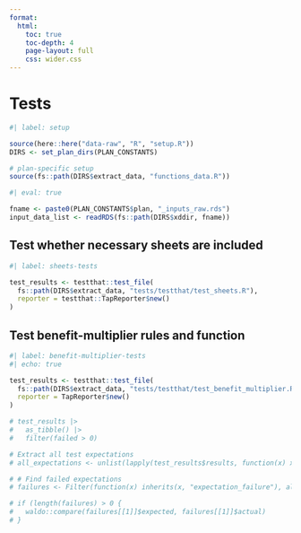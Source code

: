 ```yaml
---
format:
  html:
    toc: true
    toc-depth: 4
    page-layout: full
    css: wider.css
---    
```


# Tests


```r
#| label: setup

source(here::here("data-raw", "R", "setup.R"))
DIRS <- set_plan_dirs(PLAN_CONSTANTS)

# plan-specific setup
source(fs::path(DIRS$extract_data, "functions_data.R"))

```


```r
#| eval: true

fname <- paste0(PLAN_CONSTANTS$plan, "_inputs_raw.rds")
input_data_list <- readRDS(fs::path(DIRS$xddir, fname))

```


## Test whether necessary sheets are included

```r
#| label: sheets-tests

test_results <- testthat::test_file(
  fs::path(DIRS$extract_data, "tests/testthat/test_sheets.R"),
  reporter = testthat::TapReporter$new()
)

```

## Test benefit-multiplier rules and function

```r
#| label: benefit-multiplier-tests
#| echo: true

test_results <- testthat::test_file(
  fs::path(DIRS$extract_data, "tests/testthat/test_benefit_multiplier.R"),
  reporter = TapReporter$new()
)

# test_results |>
#   as_tibble() |>
#   filter(failed > 0)

# Extract all test expectations
# all_expectations <- unlist(lapply(test_results$results, function(x) x))

# # Find failed expectations
# failures <- Filter(function(x) inherits(x, "expectation_failure"), all_expectations)

# if (length(failures) > 0 {
#   waldo::compare(failures[[1]]$expected, failures[[1]]$actual)
# }

```
